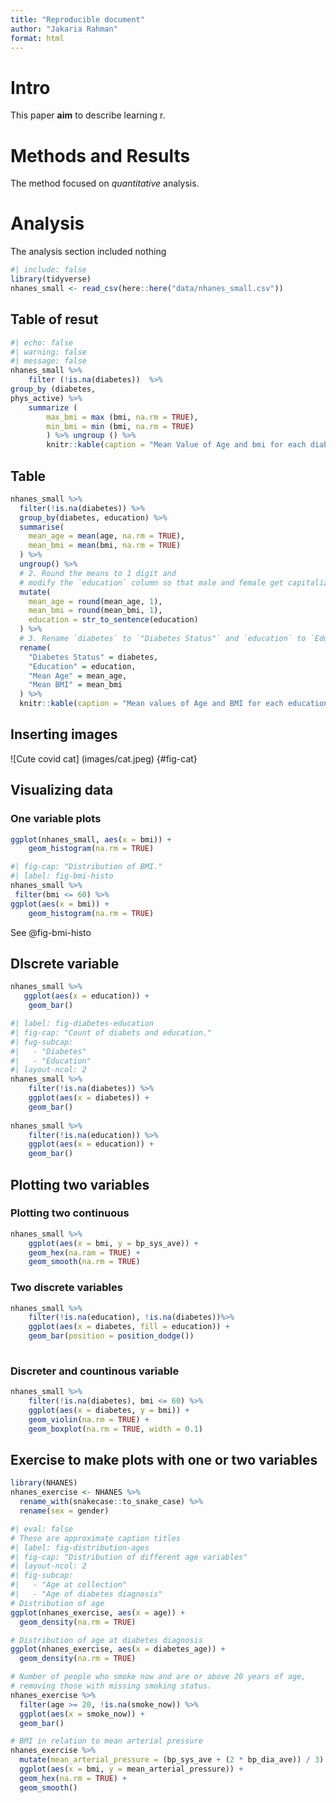 ```yaml
---
title: "Reproducible document"
author: "Jakaria Rahman"
format: html
---
```


# Intro
This paper **aim** to describe learning r.

# Methods and Results
The method focused on *quantitative* analysis.

# Analysis
The analysis section included nothing

```r
#| include: false
library(tidyverse)
nhanes_small <- read_csv(here::here("data/nhanes_small.csv"))
```

## Table of resut
```r
#| echo: false
#| warning: false
#| message: false
nhanes_small %>%
    filter (!is.na(diabetes))  %>%
group_by (diabetes,
phys_active) %>%
    summarize (
        max_bmi = max (bmi, na.rm = TRUE),
        min_bmi = min (bmi, na.rm = TRUE)
        ) %>% ungroup () %>%
        knitr::kable(caption = "Mean Value of Age and bmi for each diabtes and physical activity status")
```
## Table 
``` r
nhanes_small %>%
  filter(!is.na(diabetes)) %>%
  group_by(diabetes, education) %>%
  summarise(
    mean_age = mean(age, na.rm = TRUE),
    mean_bmi = mean(bmi, na.rm = TRUE)
  ) %>%
  ungroup() %>%
  # 2. Round the means to 1 digit and
  # modify the `education` column so that male and female get capitalized.
  mutate(
    mean_age = round(mean_age, 1),
    mean_bmi = round(mean_bmi, 1),
    education = str_to_sentence(education)
  ) %>%
  # 3. Rename `diabetes` to `"Diabetes Status"` and `education` to `Education`
  rename(
    "Diabetes Status" = diabetes, 
    "Education" = education,
    "Mean Age" = mean_age, 
    "Mean BMI" = mean_bmi
  ) %>%
  knitr::kable(caption = "Mean values of Age and BMI for each education and diabetes status.")
```

## Inserting images
![Cute covid cat] (images/cat.jpeg) {#fig-cat}


## Visualizing data
### One variable plots
``` r
ggplot(nhanes_small, aes(x = bmi)) + 
    geom_histogram(na.rm = TRUE)
```
``` r
#| fig-cap: "Distribution of BMI."
#| label: fig-bmi-histo
nhanes_small %>%
 filter(bmi <= 60) %>%
ggplot(aes(x = bmi)) + 
    geom_histogram(na.rm = TRUE)
```

See @fig-bmi-histo

## DIscrete variable

``` r
nhanes_small %>%
   ggplot(aes(x = education)) +
    geom_bar()
```
```r
#| label: fig-diabetes-education
#| fig-cap: "Count of diabets and education."
#| fug-subcap:
#|   - "Diabetes"
#|   - "Education"
#| layout-ncol: 2
nhanes_small %>%
    filter(!is.na(diabetes)) %>%
    ggplot(aes(x = diabetes)) +
    geom_bar()
           
nhanes_small %>%
    filter(!is.na(education)) %>%
    ggplot(aes(x = education)) +
    geom_bar()


```


## Plotting two variables
### Plotting two continuous
```r
nhanes_small %>%
    ggplot(aes(x = bmi, y = bp_sys_ave)) +
    geom_hex(na.ram = TRUE) +
    geom_smooth(na.rm = TRUE)
```

### Two discrete variables
```r
nhanes_small %>%
    filter(!is.na(education), !is.na(diabetes))%>%
    ggplot(aes(x = diabetes, fill = education)) +
    geom_bar(position = position_dodge())
    
```
### Discreter and countinous variable
```r
nhanes_small %>%
    filter(!is.na(diabetes), bmi <= 60) %>%
    ggplot(aes(x = diabetes, y = bmi)) +
    geom_violin(na.rm = TRUE) +
    geom_boxplot(na.rm = TRUE, width = 0.1)
```

## Exercise to make plots with one or two variables
```r
library(NHANES)
nhanes_exercise <- NHANES %>%
  rename_with(snakecase::to_snake_case) %>%
  rename(sex = gender)

```


```r
#| eval: false
# These are approximate caption titles
#| label: fig-distribution-ages
#| fig-cap: "Distribution of different age variables"
#| layout-ncol: 2
#| fig-subcap:
#|   - "Age at collection"
#|   - "Age of diabetes diagnosis"
# Distribution of age
ggplot(nhanes_exercise, aes(x = age)) +
  geom_density(na.rm = TRUE)

# Distribution of age at diabetes diagnosis
ggplot(nhanes_exercise, aes(x = diabetes_age)) +
  geom_density(na.rm = TRUE)
```

```r
# Number of people who smoke now and are or above 20 years of age,
# removing those with missing smoking status.
nhanes_exercise %>%
  filter(age >= 20, !is.na(smoke_now)) %>%
  ggplot(aes(x = smoke_now)) +
  geom_bar()
```


```r
# BMI in relation to mean arterial pressure
nhanes_exercise %>%
  mutate(mean_arterial_pressure = (bp_sys_ave + (2 * bp_dia_ave)) / 3) %>%
  ggplot(aes(x = bmi, y = mean_arterial_pressure)) +
  geom_hex(na.rm = TRUE) +
  geom_smooth()
```










